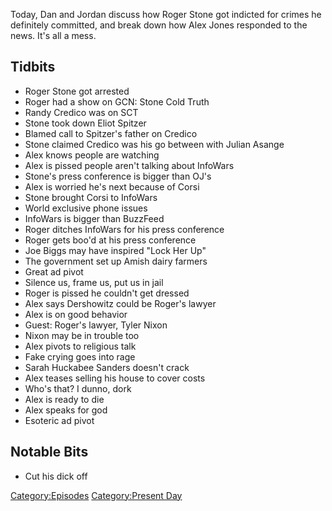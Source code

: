 {{DEFAULTSORT:
    #_EPISODE_0257:January 25, 2019
}}{{Episode
    | title           = January 25, 2019
    | caption         = Listen to this episode on [https://knowledgefight.libsyn.com/knowledge-fight-january-25-2019 Libsyn] [https://open.spotify.com/episode/2S8lNizsMc1TY1pb10VZTi Spotify], Read the [[Transcript/257: January 25, 2019|Unofficial Transcript]]
    | episodeNumber   = 257
    | length          = 03:25:02
    | airDate         = January 28, 2019
    | coverageDate    = January 25, 2019
    | episodeType     = [[:Category:Present Day|Present Day]]
    | appearance      = [[Roger Stone]], [[Randy Credico]], [[Julian Assange]], [[Jerome Corsi]], [[Joe Biggs]], [[Tyler Nixon]]
    | oocDrop         = Have you ever heard Roger tell a lie?
    | previousEpisode = [[256: January 17-23, 2019]]
    | nextEpisode     = [[258: April 12-13, 2009]]
}}

{{Stub}}

Today, Dan and Jordan discuss how Roger Stone got indicted for crimes he definitely committed, and break down how Alex Jones responded to the news. It's all a mess.

==Tidbits==

*Roger Stone got arrested
*Roger had a show on GCN: Stone Cold Truth
*Randy Credico was on SCT
*Stone took down Eliot Spitzer
*Blamed call to Spitzer's father on Credico
*Stone claimed Credico was his go between with Julian Asange
*Alex knows people are watching
*Alex is pissed people aren't talking about InfoWars
*Stone's press conference is bigger than OJ's
*Alex is worried he's next because of Corsi
*Stone brought Corsi to InfoWars
*World exclusive phone issues
*InfoWars is bigger than BuzzFeed
*Roger ditches InfoWars for his press conference
*Roger gets boo'd at his press conference
*Joe Biggs may have inspired "Lock Her Up"
*The government set up Amish dairy farmers
*Great ad pivot
*Silence us, frame us, put us in jail
*Roger is pissed he couldn't get dressed
*Alex says Dershowitz could be Roger's lawyer
*Alex is on good behavior
*Guest: Roger's lawyer, Tyler Nixon
*Nixon may be in trouble too
*Alex pivots to religious talk
*Fake crying goes into rage
*Sarah Huckabee Sanders doesn't crack
*Alex teases selling his house to cover costs
*Who's that? I dunno, dork
*Alex is ready to die
*Alex speaks for god
*Esoteric ad pivot

==Notable Bits==

*Cut his dick off

[[Category:Episodes]]
[[Category:Present Day]]
